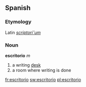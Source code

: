 ==Spanish==
===Etymology===
Latin ''[[scriptorium|scriptori˘um]]''

===Noun===
'''escritorio''' ''m''

# a writing [[desk]]
# a room where writing is done

[[fr:escritorio]]
[[sw:escritorio]]
[[pl:escritorio]]